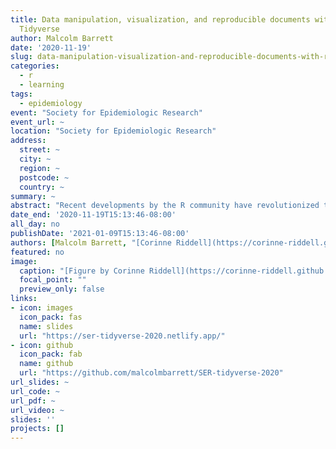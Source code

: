 ```yaml
---
title: Data manipulation, visualization, and reproducible documents with R and the
  Tidyverse
author: Malcolm Barrett
date: '2020-11-19'
slug: data-manipulation-visualization-and-reproducible-documents-with-r-and-the-tidyverse
categories:
  - r
  - learning
tags:
  - epidemiology
event: "Society for Epidemiologic Research"
event_url: ~
location: "Society for Epidemiologic Research"
address:
  street: ~
  city: ~
  region: ~
  postcode: ~
  country: ~
summary: ~
abstract: "Recent developments by the R community have revolutionized the data analysis pipeline in R, from manipulating and visualizing data to communicating results. Our workshop will provide hands-on training in tools from the tidyverse ecosystem, using real epidemiologic data. In the first section, we will teach data manipulation with dplyr, a package that makes data cleaning easy, flexible, and enjoyable. In the next section, we will teach data visualization with ggplot2, the most popular plotting package in R, with a focus on creating publication-quality plots. We will then put these tools together to make reproducible documents. Using R Markdown, we will weave code and text together and learn to write papers and reports, exported to PDF, Word, or HTML, entirely in R. This workflow easily propagates upstream changes to data or analyses throughout a document and eliminates copy and paste errors. Together, these tools form a data analysis pipeline for reproducible, publication-ready work."
date_end: '2020-11-19T15:13:46-08:00'
all_day: no
publishDate: '2021-01-09T15:13:46-08:00'
authors: [Malcolm Barrett, "[Corinne Riddell](https://corinne-riddell.github.io/)"]
featured: no
image:
  caption: "[Figure by Corinne Riddell](https://corinne-riddell.github.io/)"
  focal_point: ""
  preview_only: false
links:
- icon: images
  icon_pack: fas
  name: slides
  url: "https://ser-tidyverse-2020.netlify.app/"
- icon: github
  icon_pack: fab
  name: github
  url: "https://github.com/malcolmbarrett/SER-tidyverse-2020"
url_slides: ~
url_code: ~
url_pdf: ~
url_video: ~
slides: ''
projects: []
---
```

